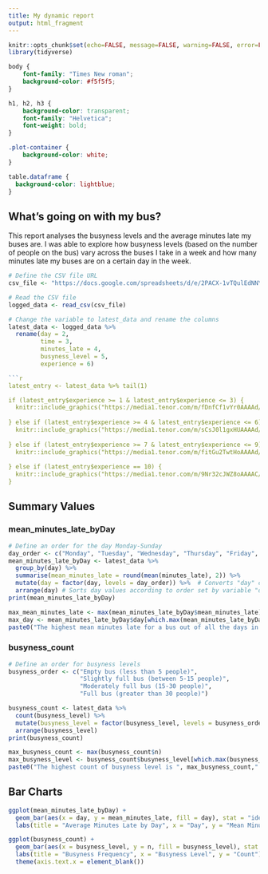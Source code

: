 ---
title: My dynamic report
output: html_fragment
---

```{r setup, include=FALSE}
knitr::opts_chunk$set(echo=FALSE, message=FALSE, warning=FALSE, error=FALSE)
library(tidyverse)
```

```{css}
body {
    font-family: "Times New roman";
    background-color: #f5f5f5;
}

h1, h2, h3 {
    background-color: transparent;
    font-family: "Helvetica"; 
    font-weight: bold;
}

.plot-container {
    background-color: white;  
}

table.dataframe {
  background-color: lightblue;
}
```

## What's going on with my bus?

This report analyses the busyness levels and the average minutes late my buses are. I was able to explore how busyness levels (based on the number of people on the bus) vary across the buses I take in a week and how many minutes late my buses are on a certain day in the week.

```{r}

# Define the CSV file URL
csv_file <- "https://docs.google.com/spreadsheets/d/e/2PACX-1vTQulEdNNYOnQH-JxQ5L9VXtdYhdSCYaGAruXFseapxGaCH9-efR_R5_zJHFsKtTyg_ZPjg2M9uu3sa/pub?gid=1149016059&single=true&output=csv"

# Read the CSV file
logged_data <- read_csv(csv_file) 

# Change the variable to latest_data and rename the columns
latest_data <- logged_data %>%
  rename(day = 2,
         time = 3,
         minutes_late = 4,  
         busyness_level = 5,  
         experience = 6)

```{r, out.width="50%", out.height="50%"}
latest_entry <- latest_data %>% tail(1)

if (latest_entry$experience >= 1 & latest_entry$experience <= 3) {
  knitr::include_graphics("https://media1.tenor.com/m/fDnfCf1vYr0AAAAd/angry-angry-cat.gif")
  
} else if (latest_entry$experience >= 4 & latest_entry$experience <= 6) {
  knitr::include_graphics("https://media1.tenor.com/m/sCsJ0l1gxHUAAAAd/cat-meme.gif")
  
} else if (latest_entry$experience >= 7 & latest_entry$experience <= 9) {
  knitr::include_graphics("https://media1.tenor.com/m/fitGu2TwtHoAAAAd/cat-hyppy.gif")
  
} else if (latest_entry$experience == 10) {
  knitr::include_graphics("https://media1.tenor.com/m/9Nr32cJWZ8oAAAAC/catto.gif")
}

```

## Summary Values

### mean_minutes_late_byDay

```{r}
# Define an order for the day Monday-Sunday
day_order <- c("Monday", "Tuesday", "Wednesday", "Thursday", "Friday", "Saturday", "Sunday")
mean_minutes_late_byDay <- latest_data %>%
  group_by(day) %>% 
  summarise(mean_minutes_late = round(mean(minutes_late), 2)) %>%  
  mutate(day = factor(day, levels = day_order)) %>%  # Converts "day" column into a factor with a level
  arrange(day) # Sorts day values according to order set by variable "day_order"
print(mean_minutes_late_byDay)
```

```{r}
max_mean_minutes_late <- max(mean_minutes_late_byDay$mean_minutes_late)
max_day <- mean_minutes_late_byDay$day[which.max(mean_minutes_late_byDay$mean_minutes_late)]
paste0("The highest mean minutes late for a bus out of all the days in a week is ", max_mean_minutes_late, " the day that has the highest mean minutes late is ", max_day,".")
```

### busyness_count

```{r}
# Define an order for busyness levels
busyness_order <- c("Empty bus (less than 5 people)", 
                    "Slightly full bus (between 5-15 people)", 
                    "Moderately full bus (15-30 people)", 
                    "Full bus (greater than 30 people)")

busyness_count <- latest_data %>%
  count(busyness_level) %>%  
  mutate(busyness_level = factor(busyness_level, levels = busyness_order)) %>% 
  arrange(busyness_level)
print(busyness_count)
```

```{r}
max_busyness_count <- max(busyness_count$n)  
max_busyness_level <- busyness_count$busyness_level[which.max(busyness_count$n)]
paste0("The highest count of busyness level is ", max_busyness_count," the busyness level with this count is ", max_busyness_level,".")
```

## Bar Charts

```{r}
ggplot(mean_minutes_late_byDay) + 
  geom_bar(aes(x = day, y = mean_minutes_late, fill = day), stat = "identity") + 
  labs(title = "Average Minutes Late by Day", x = "Day", y = "Mean Minutes Late")
```

```{r}
ggplot(busyness_count) +
  geom_bar(aes(x = busyness_level, y = n, fill = busyness_level), stat = "identity") + 
  labs(title = "Busyness Frequency", x = "Busyness Level", y = "Count") + 
  theme(axis.text.x = element_blank())
```
